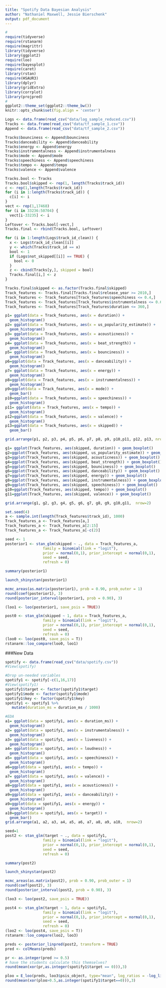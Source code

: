 ```yaml
---
title: "Spotify Data Bayesian Analysis"
author: "Nathaniel Maxwell, Jessie Bierschenk"
output: pdf_document
---
```


```r
#
require(tidyverse)
require(rstanarm)
require(magrittr)
library(tidyverse)
library(ggplot2)
require(loo)
require(bayesplot)
require(caret)
library(rstan)
require(HSAUR3)
library(dplyr)
library(gridExtra)
library(corrplot)
library(projpred)
#
ggplot2::theme_set(ggplot2::theme_bw())
knitr::opts_chunk$set(fig.align = 'center')
```

```r
Logs <- data.frame(read_csv("data/log_sample_reduced.csv"))
Tracks <- data.frame(read_csv("data/tf_sample_1.csv"))
Append <- data.frame(read_csv("data/tf_sample_2.csv"))
```


```r
Tracks$bounciness <- Append$bounciness
Tracks$danceability <- Append$danceability
Tracks$energy <- Append$energy
Tracks$instrumentalness <- Append$instrumentalness
Tracks$mode <- Append$mode
Tracks$speechiness <- Append$speechiness
Tracks$tempo <- Append$tempo
Tracks$valence <- Append$valence
```


```r
Tracks.bool <- Tracks
Tracks.bool$skipped <- rep(1, length(Tracks$track_id))
c <- rep(1,length(Tracks$track_id))
for (i in 1:length(Tracks$track_id)) {
  c[i] <- i
}
vect <- rep(1,17468)
for (i in 33236:50704) {
  vect[i-33235] <- i
}
Leftover <- Tracks.bool[-vect,]
Tracks.final <- rbind(Tracks.bool, Leftover)
```

```r
for (i in 1:length(Logs$track_id_clean)) {
  x <- Logs$track_id_clean[[i]]
  y <- which(Tracks$track_id == x)
  bool <- 1
  if (Logs$not_skipped[[i]] == TRUE) {
    bool <- 0
  }
  z <- cbind(Tracks[y,], skipped = bool)
  Tracks.final[i,] <- z
}
```

```r
Tracks.final$skipped <- as.factor(Tracks.final$skipped)
Track_features <- Tracks.final[Tracks.final$release_year >= 2010,]
Track_features <- Track_features[Track_features$speechiness <= 0.4,]
Track_features <- Track_features[Track_features$instrumentalness <= 0.6,]
Track_features <- Track_features[Track_features$duration <= 360,]
```


```r
p1= ggplot(data = Track_features, aes(x = duration)) +
  geom_histogram()
p2= ggplot(data = Track_features, aes(x = us_popularity_estimate)) +
  geom_histogram()
p3= ggplot(data = Track_features, aes(x = acousticness)) +
  geom_histogram()
p4= ggplot(data = Track_features, aes(x = beat_strength)) +
  geom_histogram()
p5= ggplot(data = Track_features, aes(x = bounciness)) +
  geom_histogram()
p6=ggplot(data = Track_features, aes(x = danceability)) +
  geom_histogram()
p7= ggplot(data = Track_features, aes(x = energy)) +
  geom_histogram()
p8=ggplot(data = Track_features, aes(x = instrumentalness)) +
  geom_histogram()
p9=ggplot(data = Track_features, aes(x = mode)) +
  geom_bar()
p10=ggplot(data = Track_features, aes(x = speechiness)) +
  geom_histogram()
p11= ggplot(data = Track_features, aes(x = tempo)) +
  geom_histogram()
p12=ggplot(data = Track_features, aes(x = valence)) +
  geom_histogram()
p13=ggplot(data = Track_features, aes(x = skipped)) +
  geom_bar()

grid.arrange(p1, p2, p3, p4, p5, p6, p7, p8, p9, p10,p11, p12, p13, nrow=2)
```

```r
g1= ggplot(Track_features, aes(skipped, duration)) + geom_boxplot()
g2=ggplot(Track_features, aes(skipped, us_popularity_estimate)) + geom_boxplot()
g3=ggplot(Track_features, aes(skipped, acousticness)) + geom_boxplot()
g4=ggplot(Track_features, aes(skipped, beat_strength)) + geom_boxplot()
g5=ggplot(Track_features, aes(skipped, bounciness)) + geom_boxplot()
g6=ggplot(Track_features, aes(skipped, danceability)) + geom_boxplot()
g7=ggplot(Track_features, aes(skipped, energy)) + geom_boxplot()
g8=ggplot(Track_features, aes(skipped, instrumentalness)) + geom_boxplot()
g9=ggplot(Track_features, aes(skipped, speechiness)) + geom_boxplot()
g10=ggplot(Track_features, aes(skipped, tempo)) + geom_boxplot()
g11=ggplot(Track_features, aes(skipped, valence)) + geom_boxplot()

grid.arrange(g1, g2, g3, g4, g5, g6, g7, g8, g9, g10,g11,  nrow=2)
```



```r
set.seed(4)
a <- sample.int(length(Track_features$track_id), 1000)
Track_features_a <- Track_features[a,]
Track_features_a <- Track_features_a[2:15]
Track_features_a <- Track_features_a[-c(2)] 
```


```r
seed <- 1
posterior1 <- stan_glm(skipped ~ ., data = Track_features_a,
                 family = binomial(link = "logit"), 
                 prior = normal(0,1), prior_intercept = normal(0,1),
                 seed = seed,
                 refresh = 0)

summary(posterior1)
```


```r
launch_shinystan(posterior1)
```

```r
mcmc_areas(as.matrix(posterior1), prob = 0.90, prob_outer = 1)
round(coef(posterior1), 3)
round(posterior_interval(posterior1, prob = 0.90), 3)
```
```r
(loo1 <- loo(posterior1, save_psis = TRUE))
```

```r
post0 <- stan_glm(skipped ~ 1, data = Track_features_a,
                 family = binomial(link = "logit"), 
                 prior = normal(0,1), prior_intercept = normal(0,1),
                 seed = seed,
                 refresh = 0)
(loo0 <- loo(post0, save_psis = T))
rstanarm::loo_compare(loo0, loo1)
```

###New Data
```r
spotify <- data.frame(read_csv("data/spotify.csv"))
#View(spotify)
```
```r
#Drop un-needed variables
spotify1 <- spotify[-c(1,16,17)]
#View(spotify1)
spotify1$target <- factor(spotify1$target)
spotify1$mode <- factor(spotify1$mode)
spotify1$key <- factor(spotify1$key)
spotify1 <- spotify1 %>% 
   mutate(duration_ms = duration_ms / 1000)

```

```r
#EDA
a1= ggplot(data = spotify1, aes(x = duration_ms)) +
  geom_histogram()
a2= ggplot(data = spotify1, aes(x = instrumentalness)) +
  geom_histogram()
a3= ggplot(data = spotify1, aes(x = liveness)) +
  geom_histogram()
a4= ggplot(data = spotify1, aes(x = loudness)) +
  geom_histogram()
a5= ggplot(data = spotify1, aes(x = speechiness)) +
  geom_histogram()
a6=ggplot(data = spotify1, aes(x = tempo)) +
  geom_histogram()
a7= ggplot(data = spotify1, aes(x = valence)) +
  geom_histogram()
a8=ggplot(data = spotify1, aes(x = acousticness)) +
  geom_histogram()
a9=ggplot(data = spotify1, aes(x = danceability)) +
  geom_histogram()
a9=ggplot(data = spotify1, aes(x = energy)) +
  geom_histogram()
a10=ggplot(data = spotify1, aes(x = target)) +
  geom_bar()
grid.arrange(a1, a2, a3, a4, a5, a6, a7, a8, a9, a10,  nrow=2)
```



```r
seed=1
post2 <- stan_glm(target ~ ., data = spotify1,
                 family = binomial(link = "logit"), 
                 prior = normal(0,1), prior_intercept = normal(0,1),
                 seed = seed,
                 refresh = 0)

summary(post2)
```

```r
launch_shinystan(post2)
```

```r
mcmc_areas(as.matrix(post2), prob = 0.90, prob_outer = 1)
round(coef(post2), 3)
round(posterior_interval(post2, prob = 0.90), 3)
```
```r
(loo3 <- loo(post2, save_psis = TRUE))
```


```r
post4 <- stan_glm(target ~ 1, data = spotify1,
                 family = binomial(link = "logit"), 
                 prior = normal(0,1), prior_intercept = normal(0,1),
                 seed = seed,
                 refresh = 0)
(loo2 <- loo(post4, save_psis = T))
rstanarm::loo_compare(loo2, loo3)
```

```r
preds <- posterior_linpred(post2, transform = TRUE)
pred <- colMeans(preds)
```

```r
pr <- as.integer(pred >= 0.5)
# have the students calculate this themselves?
round(mean(xor(pr,as.integer(spotify1$target == 0))),3)
```

```r
ploo = E_loo(preds, loo3$psis_object, type="mean", log_ratios = -log_lik(post2))$value
round(mean(xor(ploo>0.5,as.integer(spotify1$target==0))),3)
```

